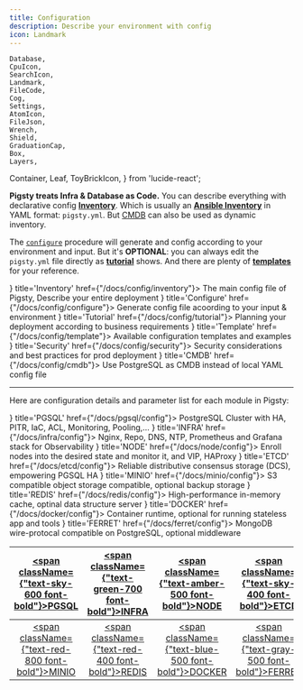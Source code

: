```yaml
---
title: Configuration
description: Describe your environment with config
icon: Landmark
---
```


    Database,
    CpuIcon,
    SearchIcon,
    Landmark,
    FileCode,
    Cog,
    Settings,
    AtomIcon,
    FileJson,
    Wrench,
    Shield,
    GraduationCap,
    Box,
    Layers,
Container,
Leaf,
    ToyBrickIcon,
} from 'lucide-react';

**Pigsty treats Infra & Database as Code.** You can describe everything with declarative config [**Inventory**](/docs/config/inventory).
Which is usually an [**Ansible Inventory**](https://docs.ansible.com/ansible/latest/inventory_guide/intro_inventory.html) in YAML format: `pigsty.yml`.
But [CMDB](/docs/config/cmdb) can also be used as dynamic inventory.

The [`configure`](/docs/config/configure) procedure will generate and config according to your environment and input.
But it's **OPTIONAL**: you can always edit the `pigsty.yml` file directly as [**tutorial**](/docs/config/tutorial) shows.
And there are plenty of [**templates**](/docs/config/template) for your reference.


<Cards>
    <Card icon={<FileJson className="text-orange-600" />} title='Inventory' href={"/docs/config/inventory"}>
        The main config file of Pigsty, Describe your entire deployment
    </Card>
    <Card icon={<CpuIcon className="text-green-700" />} title='Configure' href={"/docs/config/configure"}>
        Generate config file acoording to your input & environment
    </Card>
    <Card icon={<GraduationCap className={"text-yellow-600"} />} title='Tutorial' href={"/docs/config/tutorial"}>
        Planning your deployment according to business requirements
    </Card>
    <Card icon={<FileCode className="text-blue-500" />} title='Template' href={"/docs/config/template"}>
        Available configuration templates and examples
    </Card>
    <Card icon={<Shield className="text-red-500" />} title='Security' href={"/docs/config/security"}>
        Security considerations and best practices for prod deployment
    </Card>
    <Card icon={<Database className="text-sky-600" />} title='CMDB' href={"/docs/config/cmdb"}>
        Use PostgreSQL as CMDB instead of local YAML config file
    </Card>
</Cards>



--------

Here are configuration details and parameter list for each module in Pigsty:

<Cards>
    <Card icon={<Database className="text-sky-600" />} title='PGSQL' href={"/docs/pgsql/config"}>
        PostgreSQL Cluster with HA, PITR, IaC, ACL, Monitoring, Pooling,…
    </Card>
    <Card icon={<Landmark className="text-green-700" />} title='INFRA' href={"/docs/infra/config"}>
        Nginx, Repo, DNS, NTP, Prometheus and Grafana stack for Observability
    </Card>
    <Card icon={<CpuIcon className={"text-amber-500"} />} title='NODE' href={"/docs/node/config"}>
        Enroll nodes into the desired state and monitor it, and VIP, HAProxy
    </Card>
    <Card icon={<Settings className={"text-sky-400"} />} title='ETCD' href={"/docs/etcd/config"}>
        Reliable distributive consensus storage (DCS), empowering PGSQL HA
    </Card>
    <Card icon={<Box className="text-red-800" />} title='MINIO' href={"/docs/minio/config"}>
        S3 compatible object storage compatible, optional backup storage
    </Card>
    <Card icon={<Layers className="text-red-400" />} title='REDIS' href={"/docs/redis/config"}>
        High-performance in-memory cache, optinal data structure server
    </Card>
    <Card icon={<Container className="text-blue-500" />} title='DOCKER' href={"/docs/docker/config"}>
        Container runtime, optional for running stateless app and tools
    </Card>
    <Card icon={<Leaf className="text-gray-500" />} title='FERRET' href={"/docs/ferret/config"}>
        MongoDB wire-protocal compatible on PostgreSQL, optional middleware
    </Card>
</Cards>

| [<span className={"text-sky-600 font-bold"}>PGSQL</span>](/docs/pgsql/param) | [<span className={"text-green-700 font-bold"}>INFRA</span>](/docs/infra/param) |  [<span className={"text-amber-500 font-bold"}>NODE</span>](/docs/node/param)   |   [<span className={"text-sky-400 font-bold"}>ETCD</span>](/docs/etcd/param)   |
|:-----------------------------------------------------------------------------:|:-------------------------------------------------------------------------------:|:--------------------------------------------------------------------------------:|:--------------------------------------------------------------------------------:|
| [<span className={"text-red-800 font-bold"}>MINIO</span>](/docs/minio/param) |  [<span className={"text-red-400 font-bold"}>REDIS</span>](/docs/redis/param)  | [<span className={"text-blue-500 font-bold"}>DOCKER</span>](/docs/docker/param) | [<span className={"text-gray-500 font-bold"}>FERRET</span>](/docs/ferret/param) |
